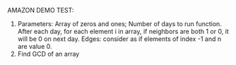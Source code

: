 AMAZON DEMO TEST:

1. Parameters: Array of zeros and ones; Number of days to run function. 
   After each day, for each element i in array, if neighbors are both 1 or 0, it will be 0 on next day.
   Edges: consider as if elements of index -1 and n are value 0.
2. Find GCD of an array